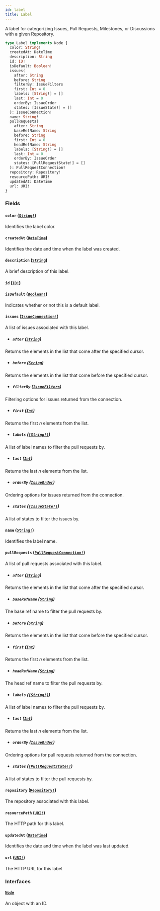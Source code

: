 ```yaml
---
id: label
title: Label
---
```


A label for categorizing Issues, Pull Requests, Milestones, or Discussions with a given Repository.

```graphql
type Label implements Node {
  color: String!
  createdAt: DateTime
  description: String
  id: ID!
  isDefault: Boolean!
  issues(
    after: String
    before: String
    filterBy: IssueFilters
    first: Int = 0
    labels: [String!] = []
    last: Int = 0
    orderBy: IssueOrder
    states: [IssueState!] = []
  ): IssueConnection!
  name: String!
  pullRequests(
    after: String
    baseRefName: String
    before: String
    first: Int = 0
    headRefName: String
    labels: [String!] = []
    last: Int = 0
    orderBy: IssueOrder
    states: [PullRequestState!] = []
  ): PullRequestConnection!
  repository: Repository!
  resourcePath: URI!
  updatedAt: DateTime
  url: URI!
}
```

### Fields

#### `color` ([`String!`](/docs/api/scalars/string))

Identifies the label color.

#### `createdAt` ([`DateTime`](/docs/api/scalars/date-time))

Identifies the date and time when the label was created.

#### `description` ([`String`](/docs/api/scalars/string))

A brief description of this label.

#### `id` ([`ID!`](/docs/api/scalars/id))

#### `isDefault` ([`Boolean!`](/docs/api/scalars/boolean))

Indicates whether or not this is a default label.

#### `issues` ([`IssueConnection!`](/docs/api/objects/issue-connection))

A list of issues associated with this label.

- ##### `after` ([`String`](/docs/api/scalars/string))

Returns the elements in the list that come after the specified cursor.

- ##### `before` ([`String`](/docs/api/scalars/string))

Returns the elements in the list that come before the specified cursor.

- ##### `filterBy` ([`IssueFilters`](/docs/api/inputs/issue-filters))

Filtering options for issues returned from the connection.

- ##### `first` ([`Int`](/docs/api/scalars/int))

Returns the first _n_ elements from the list.

- ##### `labels` ([`[String!]`](/docs/api/scalars/string))

A list of label names to filter the pull requests by.

- ##### `last` ([`Int`](/docs/api/scalars/int))

Returns the last _n_ elements from the list.

- ##### `orderBy` ([`IssueOrder`](/docs/api/inputs/issue-order))

Ordering options for issues returned from the connection.

- ##### `states` ([`[IssueState!]`](/docs/api/enums/issue-state))

A list of states to filter the issues by.

#### `name` ([`String!`](/docs/api/scalars/string))

Identifies the label name.

#### `pullRequests` ([`PullRequestConnection!`](/docs/api/objects/pull-request-connection))

A list of pull requests associated with this label.

- ##### `after` ([`String`](/docs/api/scalars/string))

Returns the elements in the list that come after the specified cursor.

- ##### `baseRefName` ([`String`](/docs/api/scalars/string))

The base ref name to filter the pull requests by.

- ##### `before` ([`String`](/docs/api/scalars/string))

Returns the elements in the list that come before the specified cursor.

- ##### `first` ([`Int`](/docs/api/scalars/int))

Returns the first _n_ elements from the list.

- ##### `headRefName` ([`String`](/docs/api/scalars/string))

The head ref name to filter the pull requests by.

- ##### `labels` ([`[String!]`](/docs/api/scalars/string))

A list of label names to filter the pull requests by.

- ##### `last` ([`Int`](/docs/api/scalars/int))

Returns the last _n_ elements from the list.

- ##### `orderBy` ([`IssueOrder`](/docs/api/inputs/issue-order))

Ordering options for pull requests returned from the connection.

- ##### `states` ([`[PullRequestState!]`](/docs/api/enums/pull-request-state))

A list of states to filter the pull requests by.

#### `repository` ([`Repository!`](/docs/api/objects/repository))

The repository associated with this label.

#### `resourcePath` ([`URI!`](/docs/api/scalars/uri))

The HTTP path for this label.

#### `updatedAt` ([`DateTime`](/docs/api/scalars/date-time))

Identifies the date and time when the label was last updated.

#### `url` ([`URI!`](/docs/api/scalars/uri))

The HTTP URL for this label.

### Interfaces

#### [`Node`](/docs/api/interfaces/node)

An object with an ID.
